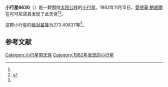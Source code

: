{{Infobox planet
| bgcolour = #FFFFC0
| name = 6630 Skepticus
| symbol = 
| image = 
| caption = 
| discovery = yes
| discovery_ref = 
| discoverer = [[愛德華·鮑威爾|愛德華·鮑威爾]]
| discovery_site = [[可可尼诺县|可可尼诺县]] 
| discovered = 1982年11月15日
| designations = yes
| mp_name = 
| named_after = 
| alt_names = 1982 VA1/ 1977 CC3 / 1982 XH1 / 1985 RN2
| mp_category = [[主带小行星|主带小行星]]
| orbit_ref = <ref name="a">[http://ssd.jpl.nasa.gov/sbdb.cgi?sstr=6630 6630 Skepticus] {{Wayback|url=http://ssd.jpl.nasa.gov/sbdb.cgi?sstr=6630 |date=20120408180115 }}，小行星數據庫瀏覽器（JPL Small-Body Database Browser）－[[美国国家航空航天局|美国国家航空航天局]]喷气推进实验室</ref>
| epoch = 2456400.5 (2013年4月18日更新)
| aphelion = {{convert|2.6811779|AU|km|3|abbr=on|lk=out}}
| perihelion = {{convert|1.7844767|AU|km|3|abbr=on}}
| semimajor = {{convert|2.2328273|AU|km|3|abbr=on}}
| eccentricity = 0.2007995
| period = 1218.655999 [[日|日]]<br />3.34[[儒略年|儒略年]]
| avg_speed = 
| inclination = 6.06140
| asc_node = 61.57671
| mean_anomaly = 
| arg_peri = 273.40837
| satellites = 
| physical_characteristics = yes
| dimensions = 
| mass = 
| density = 
| surface_grav = 
| escape_velocity = 
| sidereal_day = 
| axial_tilt = 
| pole_ecliptic_lat = 
| pole_ecliptic_lon = 
| albedo = 
| temperatures= 
| temp_name1 = 
| mean_temp_1 = 
| max_temp_1 = 
| temp_name2 = 
| max_temp_2 = 
| spectral_type = 
| abs_magnitude = 273.40837
}}

'''小行星6630'''（{{lang-en|6630 Skepticus}}）是一颗围绕[[太阳|太阳]][[公转|公转]]的[[小行星|小行星]]。1982年11月15日，[[愛德華·鮑威爾|愛德華·鮑威爾]]在可可尼诺县发现了此天体<ref name="a" /><ref>{{cite news|title=小行星列表|url=http://cfa-www.harvard.edu/iau/lists/NumberedMPs.txt|accessdate=2013-07-08|newspaper=哈佛大学|archive-date=2008-05-17|archive-url=https://web.archive.org/web/20080517010638/http://cfa-www.harvard.edu/iau/lists/NumberedMPs.txt|dead-url=no}}</ref>。

这颗小行星的[[绝对星等|绝对星等]]为273.40837等<ref name="a" />。

==参考文献==
{{reflist}}
{{Minor Planet Number|[[小行星6629|小行星6629]]|[[小行星6631|小行星6631]]}}

{{小天体}}

[[Category:小行星带天体|Category:小行星带天体]]
[[Category:1982年发现的小行星|Category:1982年发现的小行星]]

{{asteroid-stub}}